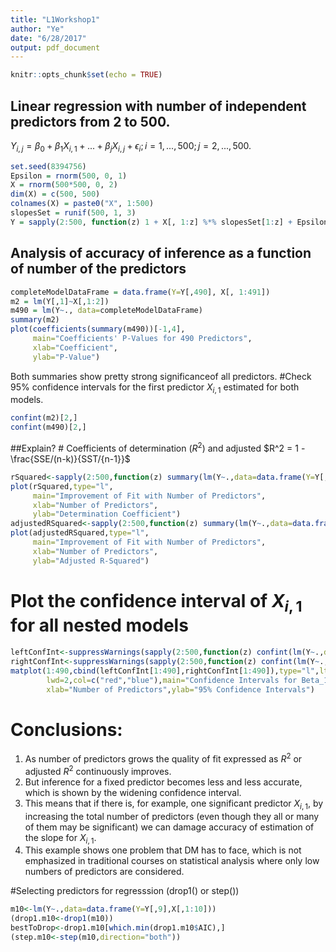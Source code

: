 ```yaml
---
title: "L1Workshop1"
author: "Ye"
date: "6/28/2017"
output: pdf_document
---
```


```r
knitr::opts_chunk$set(echo = TRUE)
```

## Linear regression with number of independent predictors from 2 to 500.
$Y_{i,j} = \beta_0 + \beta_1X_{i,1} + ... + \beta_jX_{i, j} + \epsilon_i; i = 1,...,500; j=2, ...,500.$ 

```r
set.seed(8394756)
Epsilon = rnorm(500, 0, 1)
X = rnorm(500*500, 0, 2)
dim(X) = c(500, 500)
colnames(X) = paste0("X", 1:500)
slopesSet = runif(500, 1, 3)
Y = sapply(2:500, function(z) 1 + X[, 1:z] %*% slopesSet[1:z] + Epsilon)
```
## Analysis of accuracy of inference as a function of number of the predictors
```r
completeModelDataFrame = data.frame(Y=Y[,490], X[, 1:491])
m2 = lm(Y[,1]~X[,1:2])
m490 = lm(Y~., data=completeModelDataFrame)
summary(m2)
plot(coefficients(summary(m490))[-1,4],
     main="Coefficients' P-Values for 490 Predictors", 
     xlab="Coefficient",
     ylab="P-Value")
```
Both summaries show pretty strong significanceof all predictors.
#Check 95% confidence intervals for the first predictor $X_{i, 1}$ estimated for both models.
```r
confint(m2)[2,]
confint(m490)[2,]
```
##Explain?
# Coefficients of determination ($R^2$) and adjusted $R^2 = 1 - \frac{SSE/(n-k)}{SST/{n-1}}$
```r
rSquared<-sapply(2:500,function(z) summary(lm(Y~.,data=data.frame(Y=Y[,z-1],X[,1:z])))$r.squared)
plot(rSquared,type="l", 
     main="Improvement of Fit with Number of Predictors", 
     xlab="Number of Predictors", 
     ylab="Determination Coefficient")
adjustedRSquared<-sapply(2:500,function(z) summary(lm(Y~.,data=data.frame(Y=Y[,z-1],X[,1:z])))$adj.r.squared)
plot(adjustedRSquared,type="l",
     main="Improvement of Fit with Number of Predictors",
     xlab="Number of Predictors",
     ylab="Adjusted R-Squared")
```
# Plot the confidence interval of $X_{i, 1}$ for all nested models
```r
leftConfInt<-suppressWarnings(sapply(2:500,function(z) confint(lm(Y~.,data=data.frame(Y=Y[,z-1],X[,1:z])))[2,1]))
rightConfInt<-suppressWarnings(sapply(2:500,function(z) confint(lm(Y~.,data=data.frame(Y=Y[,z-1],X[,1:z])))[2,2]))
matplot(1:490,cbind(leftConfInt[1:490],rightConfInt[1:490]),type="l",lty=1,
        lwd=2,col=c("red","blue"),main="Confidence Intervals for Beta_1",
        xlab="Number of Predictors",ylab="95% Confidence Intervals")
```
# Conclusions:
1. As number of predictors grows the quality of fit expressed as $R^2$ or adjusted $R^2$ continuously improves.
2. But inference for a fixed predictor becomes less and less accurate, which is shown by the widening confidence interval.
3. This means that if there is, for example, one significant predictor $X_{i,1}$, by increasing the total number of predictors (even though they all or many of them may be significant) we can damage accuracy of estimation of the slope for $X_{i,1}$.
4. This example shows one problem that DM has to face, which is not emphasized in traditional courses on statistical analysis where only low numbers of predictors are considered.

#Selecting predictors for regresssion (drop1() or step())
```r
m10<-lm(Y~.,data=data.frame(Y=Y[,9],X[,1:10]))
(drop1.m10<-drop1(m10))
bestToDrop<-drop1.m10[which.min(drop1.m10$AIC),]
(step.m10<-step(m10,direction="both"))
```
